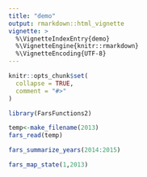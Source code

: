 ```yaml
---
title: "demo"
output: rmarkdown::html_vignette
vignette: >
  %\VignetteIndexEntry{demo}
  %\VignetteEngine{knitr::rmarkdown}
  %\VignetteEncoding{UTF-8}
---
```


```r
knitr::opts_chunk$set(
  collapse = TRUE,
  comment = "#>"
)
```

```r
library(FarsFunctions2)
```

```r
temp<-make_filename(2013)
fars_read(temp)
```


```r
fars_summarize_years(2014:2015)
```


```r
fars_map_state(1,2013)
```

